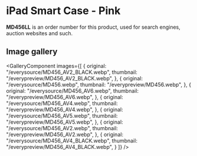 
# iPad Smart Case - Pink

<Callout type='info' emoji='👉🏻'>**MD456LL** is an order number for this product, used for search engines, auction websites and such.</Callout>

## Image gallery

<GalleryComponent
    images={[
      {
        original: "/everysource/MD456_AV2_BLACK.webp",
        thumbnail: "/everypreview/MD456_AV2_BLACK.webp",
      },
      {
        original: "/everysource/MD456.webp",
        thumbnail: "/everypreview/MD456.webp",
      },
      {
        original: "/everysource/MD456_AV6.webp",
        thumbnail: "/everypreview/MD456_AV6.webp",
      },
      {
        original: "/everysource/MD456_AV4.webp",
        thumbnail: "/everypreview/MD456_AV4.webp",
      },
      {
        original: "/everysource/MD456_AV5.webp",
        thumbnail: "/everypreview/MD456_AV5.webp",
      },
      {
        original: "/everysource/MD456_AV2.webp",
        thumbnail: "/everypreview/MD456_AV2.webp",
      },
      {
        original: "/everysource/MD456_AV4_BLACK.webp",
        thumbnail: "/everypreview/MD456_AV4_BLACK.webp",
      }
    ]}
  />
